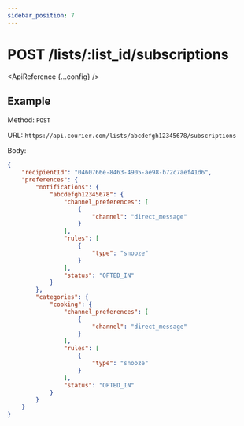 ```yaml
---
sidebar_position: 7
---
```



# POST /lists/:list_id/subscriptions

<ApiReference {...config} />

## Example

Method: `POST`

URL: `https://api.courier.com/lists/abcdefgh12345678/subscriptions`

Body:
​
```json
{
    "recipientId": "0460766e-8463-4905-ae98-b72c7aef41d6",
    "preferences": {
        "notifications": {
            "abcdefgh12345678": {
                "channel_preferences": [
                    {
                        "channel": "direct_message"
                    }
                ],
                "rules": [
                    {
                        "type": "snooze"
                    }
                ],
                "status": "OPTED_IN"
            }
        },
        "categories": {
            "cooking": {
                "channel_preferences": [
                    {
                        "channel": "direct_message"
                    }
                ],
                "rules": [
                    {
                        "type": "snooze"
                    }
                ],
                "status": "OPTED_IN"
            }
        }
    }
}
```

